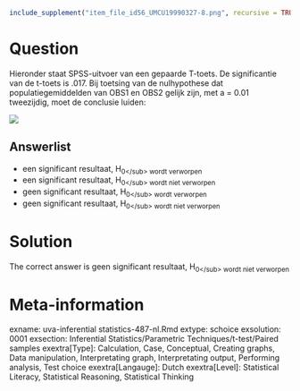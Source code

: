 ```{r, echo = FALSE, results = "hide"}
include_supplement("item_file_id56_UMCU19990327-8.png", recursive = TRUE)
```
Question
========

Hieronder staat SPSS-uitvoer van een gepaarde T-toets. De significantie van de t-toets is .017. Bij toetsing van de nulhypothese dat populatiegemiddelden van OBS1 en OBS2 gelijk zijn, met a = 0.01 tweezijdig, moet de conclusie luiden: 


 ![](item_file_id56_UMCU19990327-8.png)

Answerlist
----------
* een significant resultaat, H<sub>0<\/sub> wordt verworpen
* een significant resultaat, H<sub>0<\/sub> wordt niet verworpen
* geen significant resultaat, H<sub>0<\/sub> wordt verworpen
* geen significant resultaat, H<sub>0<\/sub> wordt niet verworpen

Solution
========

The correct answer is  geen significant resultaat, H<sub>0<\/sub> wordt niet verworpen 

Meta-information
================
exname: uva-inferential statistics-487-nl.Rmd 
extype: schoice 
exsolution: 0001 
exsection: Inferential Statistics/Parametric Techniques/t-test/Paired samples
exextra[Type]: Calculation, Case, Conceptual, Creating graphs, Data manipulation, Interpretating graph, Interpretating output, Performing analysis, Test choice 
exextra[Langauge]: Dutch 
exextra[Level]: Statistical Literacy, Statistical Reasoning, Statistical Thinking 
